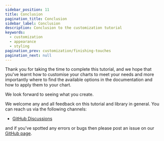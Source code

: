 ```yaml
---
sidebar_position: 11
title: Conclusion
pagination_title: Conclusion
sidebar_label: Conclusion
description: Conclusion to the customization tutorial
keywords:
  - customization
  - appearance
  - styling
pagination_prev: customization/finishing-touches
pagination_next: null
---
```


Thank you for taking the time to complete this tutorial, and we hope that you've learnt how to customise your charts to meet your needs and more importantly where to find the available options in the documentation and how to apply them to your chart.

We look forward to seeing what you create.

We welcome any and all feedback on this tutorial and library in general. You can reach us via the following channels:

- [GitHub Discussions](https://github.com/tradingview/lightweight-charts/discussions)

and if you've spotted any errors or bugs then please post an issue on our [GitHub page](https://github.com/tradingview/lightweight-charts/issues).

